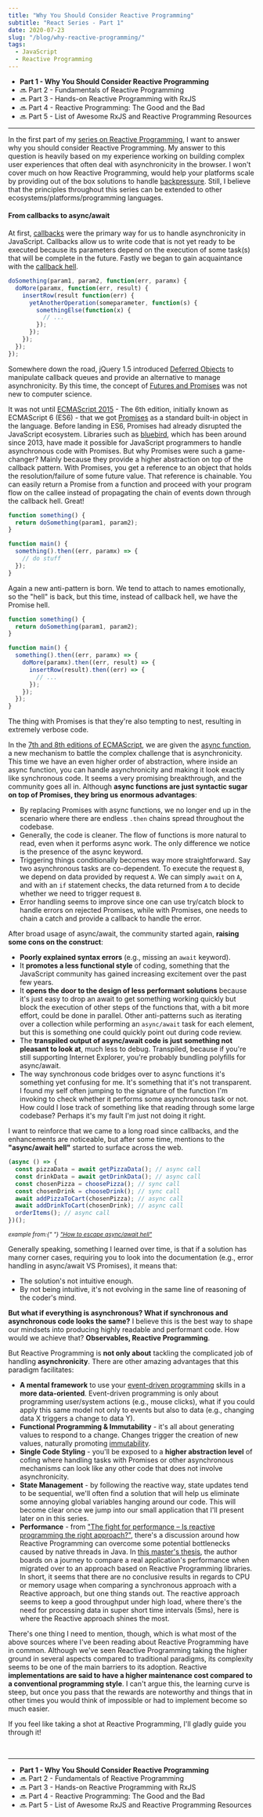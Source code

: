 ```yaml
---
title: "Why You Should Consider Reactive Programming"
subtitle: "React Series - Part 1"
date: 2020-07-23
slug: "/blog/why-reactive-programming/"
tags:
  - JavaScript
  - Reactive Programming
---
```



<ScrollToTopButton />

- **Part 1 - Why You Should Consider Reactive Programming**
- 🔜 Part 2 - Fundamentals of Reactive Programming
- 🔜 Part 3 - Hands-on Reactive Programming with RxJS
- 🔜 Part 4 - Reactive Programming: The Good and the Bad
- 🔜 Part 5 - List of Awesome RxJS and Reactive Programming Resources

---

In the first part of my <a href="https://goodguydaniel.com/blog/series-reactive-programming-rxjs/" target="_blank" title="Reactive Series | goodguydaniel.com">series on Reactive Programming</a>, I
want to answer why you should consider Reactive Programming. My answer to this question is heavily based on my experience working on
building complex user experiences that often deal with asynchronicity in the browser. I won't cover much on how Reactive
Programming, would help your platforms scale by providing out of the box solutions to
handle <a href="https://medium.com/@jayphelps/backpressure-explained-the-flow-of-data-through-software-2350b3e77ce7" target="_blank" title="Backpressure explained — the resisted flow of data through software | by Jay Phelps | Medium">backpressure</a>. Still, I
believe that the principles throughout this series can be extended to other ecosystems/platforms/programming languages.

#### From callbacks to async/await

At first, <a href="https://en.wikipedia.org/wiki/Callback_(computer_programming)" target="_blank" title="Callback (computer programming) - Wikipedia">callbacks</a> were the primary
way for us to handle asynchronicity in JavaScript. Callbacks allow us to write code that is not yet ready to be executed because its parameters depend
on the execution of some task(s) that will be complete in the future. Fastly we began to gain acquaintance
with the <a href="http://callbackhell.com/" target="_blank" title="Callback Hell">callback hell</a>.

```javascript
doSomething(param1, param2, function(err, paramx) {
  doMore(paramx, function(err, result) {
    insertRow(result function(err) {
      yetAnotherOperation(someparameter, function(s) {
        somethingElse(function(x) {
          // ...
        });
      });
    });
  });
});
```

Somewhere down the road, jQuery 1.5 introduced <a href="https://api.jquery.com/category/deferred-object/" target="_blank" title="Deferred Object | jQuery API Documentation">Deferred Objects</a> to
manipulate callback queues and provide an alternative to manage asynchronicity. By this time, the concept of <a href="https://en.wikipedia.org/wiki/Futures_and_promises" target="_blank" title="Futures and promises - Wikipedia">Futures and Promises</a> was
not new to computer science.

It was not until <a href="https://en.wikipedia.org/wiki/ECMAScript#6th_Edition_-_ECMAScript_2015" target="_blank" title="ECMAScript - Wikipedia">ECMAScript 2015</a> - The 6th edition, initially
known as ECMAScript 6 (ES6) - that we got <a href="https://developer.mozilla.org/en-US/docs/Web/JavaScript/Reference/Global_Objects/Promise" target="_blank" title="Promise - JavaScript | MDN">Promises</a> as
a standard built-in object in the language. Before landing in ES6, Promises had already disrupted the JavaScript
ecosystem. Libraries such as <a href="http://bluebirdjs.com/docs/getting-started.html" target="_blank" title="Getting Started | bluebird">bluebird</a>, which
has been around since 2013, have made it possible for JavaScript programmers to handle asynchronous code with Promises.
But why Promises were such a game-changer? Mainly because they provide a higher abstraction on top of the callback pattern. With
Promises, you get a reference to an object that holds the resolution/failure of some future value. That reference
is chainable. You can easily return a Promise from a function and proceed with your program flow on the callee instead of propagating
the chain of events down through the callback hell. Great!

```javascript
function something() {
  return doSomething(param1, param2);
}

function main() {
  something().then((err, paramx) => {
    // do stuff
  });
}
```

Again a new anti-pattern is born. We tend to attach to names emotionally, so the "hell" is back, but this
time, instead of callback hell, we have the Promise hell.

```javascript
function something() {
  return doSomething(param1, param2);
}

function main() {
  something().then((err, paramx) => {
    doMore(paramx).then((err, result) => {
      insertRow(result).then((err) => {
        // ...
      });
    });
  });
}
```

The thing with Promises is that they're also tempting to nest, resulting in extremely verbose code.

In the <a href="https://en.wikipedia.org/wiki/ECMAScript#7th_Edition_-_ECMAScript_2016" target="_blank" title="ECMAScript - Wikipedia">7th and 8th editions of ECMAScript</a>, we
are given the <a href="https://developer.mozilla.org/en-US/docs/Web/JavaScript/Reference/Statements/async_function" target="_blank" title="async function - JavaScript | MDN">async function</a>, a new
mechanism to battle the complex challenge that is asynchronicity. This time we have an even higher order of abstraction, where inside an
async function, you can handle asynchronicity and making it look exactly like synchronous code. It seems a very promising
breakthrough, and the community goes all in. Although **async functions are just syntactic sugar on top of Promises, they bring us**
**enormous advantages**:

- By replacing Promises with async functions, we no longer end up in the scenario where there are endless `.then` chains
  spread throughout the codebase.
- Generally, the code is cleaner. The flow of functions is more natural to read, even when it performs async work. The only
  difference we notice is the presence of the async keyword.
- Triggering things conditionally becomes way more straightforward. Say two asynchronous tasks are co-dependent. To execute
  the request `B`, we depend on data provided by request `A`. We can simply `await` on `A`, and with an `if` statement
  checks, the data returned from `A` to decide whether we need to trigger request `B`.
- Error handling seems to improve since one can use try/catch block to handle errors on rejected Promises, while
  with Promises, one needs to chain a catch and provide a callback to handle the error.

After broad usage of async/await, the community started again, **raising some cons on the construct**:

- **Poorly explained syntax errors** (e.g., missing an `await` keyword).
- It **promotes a less functional style** of coding, something that the JavaScript community has gained increasing excitement
  over the past few years.
- It **opens the door to the design of less performant solutions** because it's just easy to drop an await to get something working
  quickly but block the execution of other steps of the functions that, with a bit more effort, could be done in parallel. Other
  anti-patterns such as iterating over a collection while performing an `async/await` task for each element, but this is
  something one could quickly point out during code review.
- The **transpiled output of async/await code is just something not pleasant to look at**, much less to debug. Transpiled, because
  if you're still supporting Internet Explorer, you're probably bundling polyfills for async/await.
- The way synchronous code bridges over to async functions it's something yet confusing for me. It's something that it's not
  transparent. I found my self often jumping to the signature of the function I'm invoking to check whether it performs some asynchronous
  task or not. How could I lose track of something like that reading through some large codebase? Perhaps it's my fault I'm just
  not doing it right.

I want to reinforce that we came to a long road since callbacks, and the enhancements are noticeable, but after some time, mentions
to the **"async/await hell"** started to surface across the web.

```javascript
(async () => {
  const pizzaData = await getPizzaData(); // async call
  const drinkData = await getDrinkData(); // async call
  const chosenPizza = choosePizza(); // sync call
  const chosenDrink = chooseDrink(); // sync call
  await addPizzaToCart(chosenPizza); // async call
  await addDrinkToCart(chosenDrink); // async call
  orderItems(); // async call
})();
```

<small>
  <i>
    example from:{" "}
    <a
      href="https://medium.com/free-code-camp/avoiding-the-async-await-hell-c77a0fb71c4c"
      target="_blank"
      title="How to escape async/await hell. async/await freed us from callback… | by Aditya Agarwal | freeCodeCamp.org | Medium"
    >
      "How to escape async/await hell"
    </a>
  </i>
</small>

Generally speaking, something I learned over time, is that if a solution has many corner cases, requiring you to look into the
documentation (e.g., error handling in async/await VS Promises), it means that:

- The solution's not intuitive enough.
- By not being intuitive, it's not evolving in the same line of reasoning of the coder's mind.

**But what if everything is asynchronous? What if synchronous and asynchronous code looks the same?** I believe this is the best way
to shape our mindsets into producing highly readable and performant code. How would we achieve that? **Observables, Reactive Programming**.

But Reactive Programming is **not only about** tackling the complicated job of handling **asynchronicity**. There are other amazing advantages
that this paradigm facilitates:

- **A mental framework** to use your <a href="https://en.wikipedia.org/wiki/Event-driven_programming" target="_blank" title="Event-driven programming - Wikipedia">event-driven programming</a> skills in
  a **more data-oriented**. Event-driven programming is only about programming user/system actions (e.g., mouse clicks), what if you could apply
  this same model not only to events but also to data (e.g., changing data X triggers a change to data Y).
- **Functional Programming & Immutability** - it's all about generating values to respond to a change. Changes trigger
  the creation of new values, naturally promoting <a href="https://en.wikipedia.org/wiki/Immutable_object" target="_blank" title="Immutable object - Wikipedia">immutability</a>.
- **Single Code Styling** - you'll be exposed to a **higher abstraction level** of cofing where handling tasks with Promises
  or other asynchronous mechanisms can look like any other code that does not involve asynchronicity.
- **State Management** - by following the reactive way, state updates tend to be sequential, we'll often find a solution that will help
  us eliminate some annoying global variables hanging around our code. This will become clear once we jump into our small application
  that I'll present later on in this series.
- **Performance** - from <a href="https://jaxenter.com/the-fight-for-performance-157515.html" target="_blank" title="The fight for performance – Is reactive programming the right approach? - JAXenter">"The fight for performance – Is reactive programming the right approach?"</a>, there's a
  discussion around how Reactive Programming can overcome some potential bottlenecks caused by native threads in
  Java. In <a href="http://lup.lub.lu.se/luur/download?func=downloadFile&recordOId=8932146&fileOId=8932147" target="_blank" title="Reactive programming and its effect on performance and the development process, Gustav Hochbergs">this master's thesis</a>, the
  author boards on a journey to compare a real application's performance when migrated over to an approach based on Reactive Programming
  libraries. In short, it seems that there are no conclusive results in regards to CPU or memory usage when comparing a synchronous
  approach with a Reactive approach, but one thing stands out. The reactive approach seems to keep a good throughput under high load, where
  there's the need for processing data in super short time intervals (5ms), here is where the Reactive approach shines the most.

There's one thing I need to mention, though, which is what most of the above sources where I've been reading about Reactive Programming
have in common. Although we've seen Reactive Programming taking the higher ground in several aspects compared to traditional paradigms, its
complexity seems to be one of the main barriers to its adoption. Reactive **implementations are said to have a higher maintenance cost compared**
**to a conventional programming style**. I can't argue this, the learning curve is steep, but once you pass that the rewards are noteworthy and
things that in other times you would think of impossible or had to implement become so much easier.

If you feel like taking a shot at Reactive Programming, I'll gladly guide you through it!

<br />

---

- **Part 1 - Why You Should Consider Reactive Programming**
- 🔜 Part 2 - Fundamentals of Reactive Programming
- 🔜 Part 3 - Hands-on Reactive Programming with RxJS
- 🔜 Part 4 - Reactive Programming: The Good and the Bad
- 🔜 Part 5 - List of Awesome RxJS and Reactive Programming Resources
